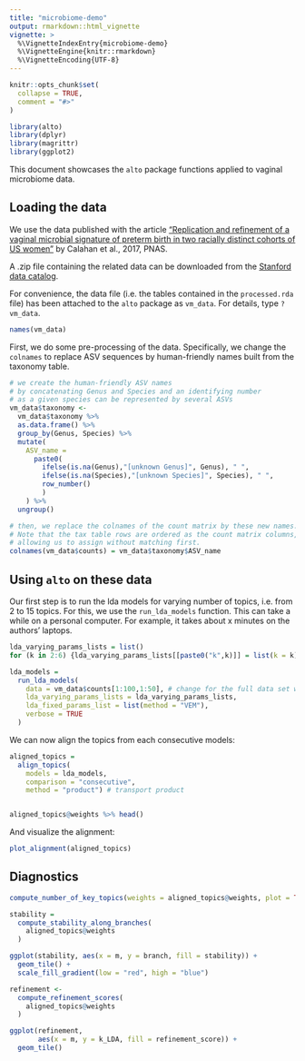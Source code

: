 ```yaml
---
title: "microbiome-demo"
output: rmarkdown::html_vignette
vignette: >
  %\VignetteIndexEntry{microbiome-demo}
  %\VignetteEngine{knitr::rmarkdown}
  %\VignetteEncoding{UTF-8}
---
```


```r
knitr::opts_chunk$set(
  collapse = TRUE,
  comment = "#>"
)
```

```r
library(alto)
library(dplyr)
library(magrittr)
library(ggplot2)
```


This document showcases the `alto` package functions applied to vaginal microbiome data.

## Loading the data

We use the data published with the article ["Replication and refinement of a vaginal microbial signature of preterm birth in two racially distinct cohorts of US women"](https://www.pnas.org/content/114/37/9966.short) by Calahan et al., 2017, PNAS.

A .zip file containing the related data can be downloaded from the [Stanford data catalog](https://stacks.stanford.edu/file/druid:yb681vm1809/RepRefine_Scripts.tar.gz).

For convenience, the data file (i.e. the tables contained in the `processed.rda` file) has been attached to the `alto` package as `vm_data`. For details, type `?vm_data`.

```r

names(vm_data)

```

First, we do some pre-processing of the data. Specifically, we change the `colnames` to replace ASV sequences by human-friendly names built from the taxonomy table.

```r

# we create the human-friendly ASV names 
# by concatenating Genus and Species and an identifying number 
# as a given species can be represented by several ASVs
vm_data$taxonomy <- 
  vm_data$taxonomy %>% 
  as.data.frame() %>% 
  group_by(Genus, Species) %>% 
  mutate(
    ASV_name = 
      paste0(
        ifelse(is.na(Genus),"[unknown Genus]", Genus), " ",
        ifelse(is.na(Species),"[unknown Species]", Species), " ",
        row_number()
        )
    ) %>% 
  ungroup()

# then, we replace the colnames of the count matrix by these new names. 
# Note that the tax table rows are ordered as the count matrix columns,
# allowing us to assign without matching first.
colnames(vm_data$counts) = vm_data$taxonomy$ASV_name

```



## Using `alto` on these data

Our first step is to run the lda models for varying number of topics, i.e. from 2 to 15 topics.
For this, we use the `run_lda_models` function. This can take a while on a personal computer. 
For example, it takes about x minutes on the authors' laptops.

```r

lda_varying_params_lists = list()
for (k in 2:6) {lda_varying_params_lists[[paste0("k",k)]] = list(k = k)}

lda_models = 
  run_lda_models(
    data = vm_data$counts[1:100,1:50], # change for the full data set when full workflow is ready
    lda_varying_params_lists = lda_varying_params_lists,
    lda_fixed_params_list = list(method = "VEM"),
    verbose = TRUE
  )

```

We can now align the topics from each consecutive models:


```r

aligned_topics = 
  align_topics(
    models = lda_models, 
    comparison = "consecutive", 
    method = "product") # transport product


aligned_topics@weights %>% head()

```

And visualize the alignment: 

```r

plot_alignment(aligned_topics)

```


## Diagnostics

```r

compute_number_of_key_topics(weights = aligned_topics@weights, plot = TRUE)

```

```r

stability = 
  compute_stability_along_branches(
    aligned_topics@weights
  )

ggplot(stability, aes(x = m, y = branch, fill = stability)) +
  geom_tile() +
  scale_fill_gradient(low = "red", high = "blue")

```

```r

refinement <- 
  compute_refinement_scores(
    aligned_topics@weights
  )

ggplot(refinement, 
       aes(x = m, y = k_LDA, fill = refinement_score)) +
  geom_tile()

```

